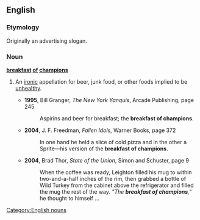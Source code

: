 ==English==

===Etymology===
Originally an advertising slogan.

===Noun===
'''[[breakfast]] [[of]] [[champion]]s'''

# {{idiom}} An [[ironic]] appellation for beer, junk food, or other foods implied to be [[unhealthy]].
#*'''1995''', Bill Granger, ''The New York Yanquis'', Arcade Publishing, page 245
#*:Aspirins and beer for breakfast; the '''breakfast of champions'''.
#*'''2004''', J. F. Freedman, ''Fallen Idols'', Warner Books, page 372
#*:In one hand he held a slice of cold pizza and in the other a Sprite&mdash;his version of the '''breakfast of champions'''.
#*'''2004''', Brad Thor, ''State of the Union'', Simon and Schuster, page 9
#*:When the coffee was ready, Leighton filled his mug to within two-and-a-half inches of the rim, then grabbed a bottle of Wild Turkey from the cabinet above the refrigerator and filled the mug the rest of the way. ''"The '''breakfast of champions''',"'' he thought to himself ...

[[Category:English nouns]]